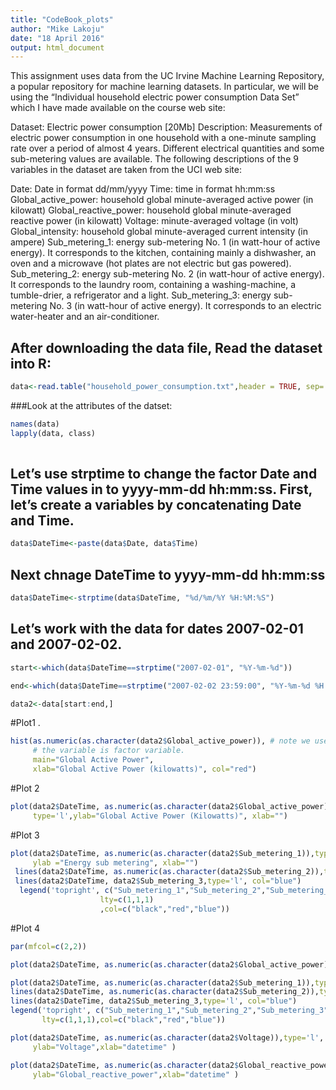 ```yaml
---
title: "CodeBook_plots"
author: "Mike Lakoju"
date: "18 April 2016"
output: html_document
---
```


This assignment uses data from the UC Irvine Machine Learning Repository, a popular repository for machine learning datasets. In particular, we will be using the “Individual household electric power consumption Data Set” which I have made available on the course web site:

Dataset: Electric power consumption [20Mb]
Description: Measurements of electric power consumption in one household with a one-minute sampling rate over a period of almost 4 years. Different electrical quantities and some sub-metering values are available.
The following descriptions of the 9 variables in the dataset are taken from the UCI web site:

Date: Date in format dd/mm/yyyy
Time: time in format hh:mm:ss
Global_active_power: household global minute-averaged active power (in kilowatt)
Global_reactive_power: household global minute-averaged reactive power (in kilowatt)
Voltage: minute-averaged voltage (in volt)
Global_intensity: household global minute-averaged current intensity (in ampere)
Sub_metering_1: energy sub-metering No. 1 (in watt-hour of active energy). It corresponds to the kitchen, containing mainly a dishwasher, an oven and a microwave (hot plates are not electric but gas powered).
Sub_metering_2: energy sub-metering No. 2 (in watt-hour of active energy). It corresponds to the laundry room, containing a washing-machine, a tumble-drier, a refrigerator and a light.
Sub_metering_3: energy sub-metering No. 3 (in watt-hour of active energy). It corresponds to an electric water-heater and an air-conditioner.

## After downloading the data file, Read the dataset into R:

```r
data<-read.table("household_power_consumption.txt",header = TRUE, sep= ";")
```

###Look at the attributes of the datset:

```r
names(data)
lapply(data, class)
       
```

## Let's use strptime to change the factor Date and Time values in to yyyy-mm-dd hh:mm:ss. First, let's create a variables by concatenating Date and Time.
```r
data$DateTime<-paste(data$Date, data$Time)

```
## Next chnage DateTime to yyyy-mm-dd hh:mm:ss
```r
data$DateTime<-strptime(data$DateTime, "%d/%m/%Y %H:%M:%S")
```
## Let's work with the data for dates 2007-02-01 and 2007-02-02.
```r
start<-which(data$DateTime==strptime("2007-02-01", "%Y-%m-%d"))

end<-which(data$DateTime==strptime("2007-02-02 23:59:00", "%Y-%m-%d %H:%M:%S"))

data2<-data[start:end,]

```

#Plot1 .
```r
hist(as.numeric(as.character(data2$Global_active_power)), # note we used as.character and as numeric since
     # the variable is factor variable.
     main="Global Active Power",
     xlab="Global Active Power (kilowatts)", col="red")
```

#Plot 2
```r
plot(data2$DateTime, as.numeric(as.character(data2$Global_active_power)),
     type='l',ylab="Global Active Power (Kilowatts)", xlab="")

```

#Plot 3
```r
plot(data2$DateTime, as.numeric(as.character(data2$Sub_metering_1)),type='l', 
     ylab ="Energy sub metering", xlab="")
 lines(data2$DateTime, as.numeric(as.character(data2$Sub_metering_2)),type='l', col='red')
 lines(data2$DateTime, data2$Sub_metering_3,type='l', col="blue")
  legend('topright', c("Sub_metering_1","Sub_metering_2","Sub_metering_3"),
                    lty=c(1,1,1)
                    ,col=c("black","red","blue"))

```

#Plot 4
```r
par(mfcol=c(2,2))

plot(data2$DateTime, as.numeric(as.character(data2$Global_active_power)),type='l',ylab="Global Active Power", xlab="")

plot(data2$DateTime, as.numeric(as.character(data2$Sub_metering_1)),type='l', xlab="",ylab ="Energy sub metering")
lines(data2$DateTime, as.numeric(as.character(data2$Sub_metering_2)),type='l', col='red')
lines(data2$DateTime, data2$Sub_metering_3,type='l', col="blue")
legend('topright', c("Sub_metering_1","Sub_metering_2","Sub_metering_3"),
       lty=c(1,1,1),col=c("black","red","blue"))

plot(data2$DateTime, as.numeric(as.character(data2$Voltage)),type='l', 
     ylab="Voltage",xlab="datetime" )

plot(data2$DateTime, as.numeric(as.character(data2$Global_reactive_power)),type='l', 
     ylab="Global_reactive_power",xlab="datetime" )
```

